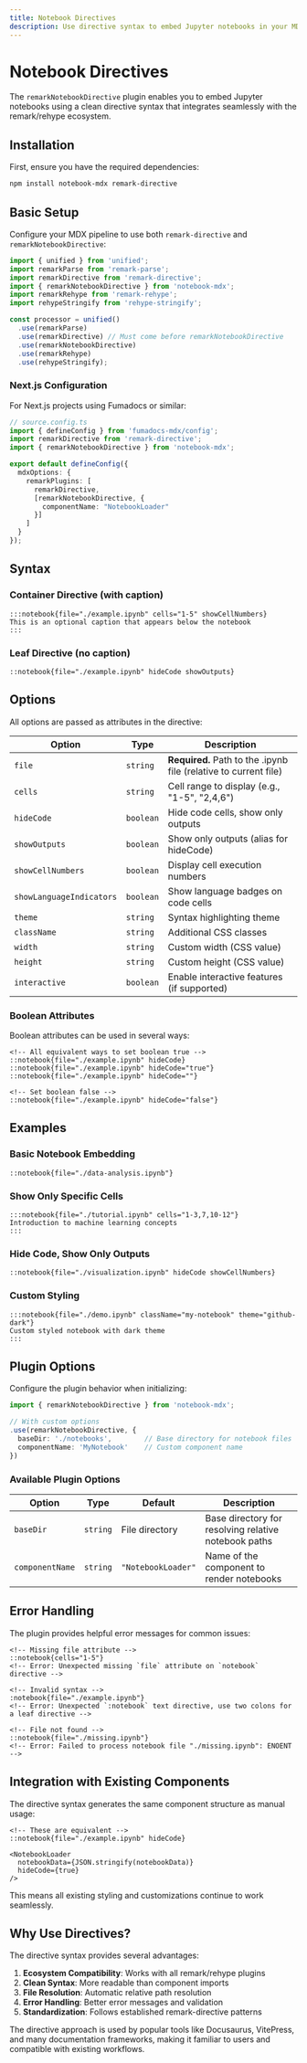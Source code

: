```yaml
---
title: Notebook Directives
description: Use directive syntax to embed Jupyter notebooks in your MDX content
---
```



<NotebookStyles />

# Notebook Directives

The `remarkNotebookDirective` plugin enables you to embed Jupyter notebooks using a clean directive syntax that integrates seamlessly with the remark/rehype ecosystem.

## Installation

First, ensure you have the required dependencies:

```bash
npm install notebook-mdx remark-directive
```

## Basic Setup

Configure your MDX pipeline to use both `remark-directive` and `remarkNotebookDirective`:

```typescript
import { unified } from 'unified';
import remarkParse from 'remark-parse';
import remarkDirective from 'remark-directive';
import { remarkNotebookDirective } from 'notebook-mdx';
import remarkRehype from 'remark-rehype';
import rehypeStringify from 'rehype-stringify';

const processor = unified()
  .use(remarkParse)
  .use(remarkDirective) // Must come before remarkNotebookDirective
  .use(remarkNotebookDirective)
  .use(remarkRehype)
  .use(rehypeStringify);
```

### Next.js Configuration

For Next.js projects using Fumadocs or similar:

```typescript
// source.config.ts
import { defineConfig } from 'fumadocs-mdx/config';
import remarkDirective from 'remark-directive';
import { remarkNotebookDirective } from 'notebook-mdx';

export default defineConfig({
  mdxOptions: {
    remarkPlugins: [
      remarkDirective,
      [remarkNotebookDirective, { 
        componentName: "NotebookLoader" 
      }]
    ]
  }
});
```

## Syntax

### Container Directive (with caption)

```mdx
:::notebook{file="./example.ipynb" cells="1-5" showCellNumbers}
This is an optional caption that appears below the notebook
:::
```

### Leaf Directive (no caption)

```mdx
::notebook{file="./example.ipynb" hideCode showOutputs}
```

## Options

All options are passed as attributes in the directive:

| Option | Type | Description |
|--------|------|-------------|
| `file` | `string` | **Required.** Path to the .ipynb file (relative to current file) |
| `cells` | `string` | Cell range to display (e.g., "1-5", "2,4,6") |
| `hideCode` | `boolean` | Hide code cells, show only outputs |
| `showOutputs` | `boolean` | Show only outputs (alias for hideCode) |
| `showCellNumbers` | `boolean` | Display cell execution numbers |
| `showLanguageIndicators` | `boolean` | Show language badges on code cells |
| `theme` | `string` | Syntax highlighting theme |
| `className` | `string` | Additional CSS classes |
| `width` | `string` | Custom width (CSS value) |
| `height` | `string` | Custom height (CSS value) |
| `interactive` | `boolean` | Enable interactive features (if supported) |

### Boolean Attributes

Boolean attributes can be used in several ways:

```mdx
<!-- All equivalent ways to set boolean true -->
::notebook{file="./example.ipynb" hideCode}
::notebook{file="./example.ipynb" hideCode="true"}
::notebook{file="./example.ipynb" hideCode=""}

<!-- Set boolean false -->
::notebook{file="./example.ipynb" hideCode="false"}
```

## Examples

### Basic Notebook Embedding

```mdx
::notebook{file="./data-analysis.ipynb"}
```

### Show Only Specific Cells

```mdx
:::notebook{file="./tutorial.ipynb" cells="1-3,7,10-12"}
Introduction to machine learning concepts
:::
```

### Hide Code, Show Only Outputs

```mdx
::notebook{file="./visualization.ipynb" hideCode showCellNumbers}
```

### Custom Styling

```mdx
:::notebook{file="./demo.ipynb" className="my-notebook" theme="github-dark"}
Custom styled notebook with dark theme
:::
```

## Plugin Options

Configure the plugin behavior when initializing:

```typescript
import { remarkNotebookDirective } from 'notebook-mdx';

// With custom options
.use(remarkNotebookDirective, {
  baseDir: './notebooks',        // Base directory for notebook files
  componentName: 'MyNotebook'    // Custom component name
})
```

### Available Plugin Options

| Option | Type | Default | Description |
|--------|------|---------|-------------|
| `baseDir` | `string` | File directory | Base directory for resolving relative notebook paths |
| `componentName` | `string` | `"NotebookLoader"` | Name of the component to render notebooks |

## Error Handling

The plugin provides helpful error messages for common issues:

```mdx
<!-- Missing file attribute -->
::notebook{cells="1-5"}
<!-- Error: Unexpected missing `file` attribute on `notebook` directive -->

<!-- Invalid syntax -->
:notebook{file="./example.ipynb"}
<!-- Error: Unexpected `:notebook` text directive, use two colons for a leaf directive -->

<!-- File not found -->
::notebook{file="./missing.ipynb"}
<!-- Error: Failed to process notebook file "./missing.ipynb": ENOENT -->
```

## Integration with Existing Components

The directive syntax generates the same component structure as manual usage:

```mdx
<!-- These are equivalent -->
::notebook{file="./example.ipynb" hideCode}

<NotebookLoader 
  notebookData={JSON.stringify(notebookData)} 
  hideCode={true} 
/>
```

This means all existing styling and customizations continue to work seamlessly.

## Why Use Directives?

The directive syntax provides several advantages:

1. **Ecosystem Compatibility**: Works with all remark/rehype plugins
2. **Clean Syntax**: More readable than component imports
3. **File Resolution**: Automatic relative path resolution
4. **Error Handling**: Better error messages and validation
5. **Standardization**: Follows established remark-directive patterns

The directive approach is used by popular tools like Docusaurus, VitePress, and many documentation frameworks, making it familiar to users and compatible with existing workflows. 